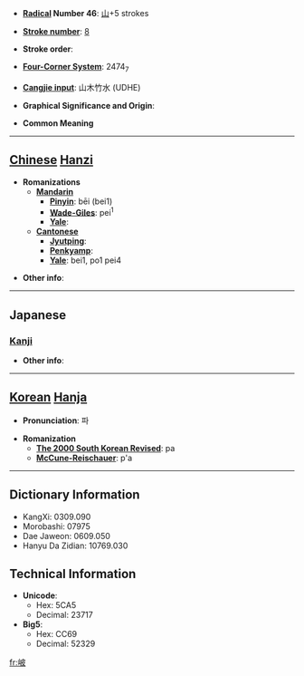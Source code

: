 * '''[[Wiktionary:Chinese radical index| Radical]] Number 46''': [[Wiktionary:Chinese radical index 山|山]]+5 strokes

* '''[[Wiktionary:Chinese total strokes index|Stroke number]]''': [[Wiktionary:Chinese total strokes index 8|8]]

* '''Stroke order''': 

* '''[[Wiktionary:Chinese four corner index|Four-Corner System]]''': 2474<sub>7</sub>

* '''[[Wiktionary:Chinese Cangjie index|Cangjie input]]''': 山木竹水 (UDHE)

* '''Graphical Significance and Origin''': 

* '''Common Meaning'''

----

== [[Chinese]] [[Hanzi]] ==

* '''Romanizations'''
** '''[[Mandarin]]'''
*** '''[[Pinyin]]''': bēi (bei1)
*** '''[[Wade-Giles]]''': pei<sup>1</sup>
*** '''[[Yale]]''': 
** '''[[Cantonese]]'''
*** '''[[Jyutping]]''':
*** '''[[Penkyamp]]''': 
*** '''[[Yale]]''': bei1, po1 pei4

* '''Other info''': 

----

==Japanese==
===[[Kanji]]===
{{kanji|on readings=[[は]] (ha)|kun readings=[[くずれるさま]] (kuzurerusama)}}

* '''Other info''':  

----

== [[Korean]] [[Hanja]] ==

* '''Pronunciation''': 파

* '''Romanization'''
** '''[[The 2000 South Korean Revised Romanization|The 2000 South Korean Revised]]''': pa
** '''[[McCune-Reischauer]]''': p'a

----

== Dictionary Information ==

* KangXi: 0309.090
* Morobashi: 07975
* Dae Jaweon: 0609.050
* Hanyu Da Zidian: 10769.030

== Technical Information ==

* '''Unicode''':
** Hex: 5CA5
** Decimal: 23717
* '''Big5''':
** Hex: CC69
** Decimal: 52329

[[fr:岥]]